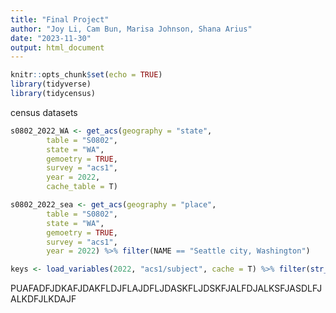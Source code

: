```yaml
---
title: "Final Project"
author: "Joy Li, Cam Bun, Marisa Johnson, Shana Arius"
date: "2023-11-30"
output: html_document
---
```


```r
knitr::opts_chunk$set(echo = TRUE)
library(tidyverse)
library(tidycensus)
```


census datasets
```r
s0802_2022_WA <- get_acs(geography = "state",
        table = "S0802",
        state = "WA",
        gemoetry = TRUE,
        survey = "acs1",
        year = 2022,
        cache_table = T)

s0802_2022_sea <- get_acs(geography = "place",
        table = "S0802",
        state = "WA",
        gemoetry = TRUE,
        survey = "acs1",
        year = 2022) %>% filter(NAME == "Seattle city, Washington")

keys <- load_variables(2022, "acs1/subject", cache = T) %>% filter(str_detect(name, "S0802"))
```

PUAFADFJDKAFJDAKFLDJFLAJDFLJDASKFLJDSKFJALFDJALKSFJASDLFJALKDFJLKDAJF
